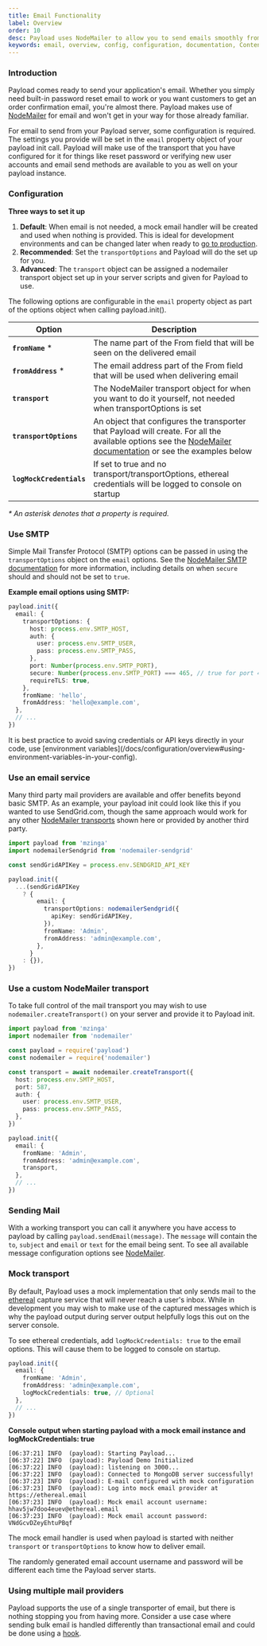 ```yaml
---
title: Email Functionality
label: Overview
order: 10
desc: Payload uses NodeMailer to allow you to send emails smoothly from your app. Set up email functions such as password resets, order confirmations and more.
keywords: email, overview, config, configuration, documentation, Content Management System, cms, headless, javascript, node, react, express
---
```


### Introduction

Payload comes ready to send your application's email. Whether you simply need built-in password reset
email to work or you want customers to get an order confirmation email, you're almost there. Payload makes use of
[NodeMailer](https://nodemailer.com) for email and won't get in your way for those already familiar.

For email to send from your Payload server, some configuration is required. The settings you provide will be set
in the `email` property object of your payload init call. Payload will make use of the transport that you have configured for it for things like reset password or verifying new user accounts and email send methods are available to you as well on your payload instance.

### Configuration

**Three ways to set it up**

1. **Default**: When email is not needed, a mock email handler will be created and used when nothing is provided. This is ideal for development environments and can be changed later when ready to [go to production](/docs/production/deployment).
1. **Recommended**: Set the `transportOptions` and Payload will do the set up for you.
1. **Advanced**: The `transport` object can be assigned a nodemailer transport object set up in your server scripts and given for Payload to use.

The following options are configurable in the `email` property object as part of the options object when calling payload.init().

| Option                   | Description                                                                                                                                                                            |
| ------------------------ | -------------------------------------------------------------------------------------------------------------------------------------------------------------------------------------- |
| **`fromName`** \*        | The name part of the From field that will be seen on the delivered email                                                                                                               |
| **`fromAddress`** \*     | The email address part of the From field that will be used when delivering email                                                                                                       |
| **`transport`**          | The NodeMailer transport object for when you want to do it yourself, not needed when transportOptions is set                                                                           |
| **`transportOptions`**   | An object that configures the transporter that Payload will create. For all the available options see the [NodeMailer documentation](https://nodemailer.com) or see the examples below |
| **`logMockCredentials`** | If set to true and no transport/transportOptions, ethereal credentials will be logged to console on startup                                                                            |

_\* An asterisk denotes that a property is required._

### Use SMTP

Simple Mail Transfer Protocol (SMTP) options can be passed in using the `transportOptions` object on the `email` options. See the [NodeMailer SMTP documentation](https://nodemailer.com/smtp/) for more information, including details on when `secure` should and should not be set to `true`.

**Example email options using SMTP:**

```ts
payload.init({
  email: {
    transportOptions: {
      host: process.env.SMTP_HOST,
      auth: {
        user: process.env.SMTP_USER,
        pass: process.env.SMTP_PASS,
      },
      port: Number(process.env.SMTP_PORT),
      secure: Number(process.env.SMTP_PORT) === 465, // true for port 465, false (the default) for 587 and others
      requireTLS: true,
    },
    fromName: 'hello',
    fromAddress: 'hello@example.com',
  },
  // ...
})
```

<Banner type="warning">
  It is best practice to avoid saving credentials or API keys directly in your code, use
  [environment variables](/docs/configuration/overview#using-environment-variables-in-your-config).
</Banner>

### Use an email service

Many third party mail providers are available and offer benefits beyond basic SMTP. As an example, your payload init could look like this if you wanted to use SendGrid.com, though the same approach would work for any other [NodeMailer transports](https://nodemailer.com/transports/) shown here or provided by another third party.

```ts
import payload from 'mzinga'
import nodemailerSendgrid from 'nodemailer-sendgrid'

const sendGridAPIKey = process.env.SENDGRID_API_KEY

payload.init({
  ...(sendGridAPIKey
    ? {
        email: {
          transportOptions: nodemailerSendgrid({
            apiKey: sendGridAPIKey,
          }),
          fromName: 'Admin',
          fromAddress: 'admin@example.com',
        },
      }
    : {}),
})
```

### Use a custom NodeMailer transport

To take full control of the mail transport you may wish to use `nodemailer.createTransport()` on your server and provide it to Payload init.

```ts
import payload from 'mzinga'
import nodemailer from 'nodemailer'

const payload = require('payload')
const nodemailer = require('nodemailer')

const transport = await nodemailer.createTransport({
  host: process.env.SMTP_HOST,
  port: 587,
  auth: {
    user: process.env.SMTP_USER,
    pass: process.env.SMTP_PASS,
  },
})

payload.init({
  email: {
    fromName: 'Admin',
    fromAddress: 'admin@example.com',
    transport,
  },
  // ...
})
```

### Sending Mail

With a working transport you can call it anywhere you have access to payload by calling `payload.sendEmail(message)`. The `message` will contain the `to`, `subject` and `email` or `text` for the email being sent. To see all available message configuration options see [NodeMailer](https://nodemailer.com/message).

### Mock transport

By default, Payload uses a mock implementation that only sends mail to the [ethereal](https://ethereal.email) capture service that will never reach a user's inbox. While in development you may wish to make use of the captured messages which is why the payload output during server output helpfully logs this out on the server console.

To see ethereal credentials, add `logMockCredentials: true` to the email options. This will cause them to be logged to console on startup.

```ts
payload.init({
  email: {
    fromName: 'Admin',
    fromAddress: 'admin@example.com',
    logMockCredentials: true, // Optional
  },
  // ...
})
```

**Console output when starting payload with a mock email instance and logMockCredentials: true**

```
[06:37:21] INFO  (payload): Starting Payload...
[06:37:22] INFO  (payload): Payload Demo Initialized
[06:37:22] INFO  (payload): listening on 3000...
[06:37:22] INFO  (payload): Connected to MongoDB server successfully!
[06:37:23] INFO  (payload): E-mail configured with mock configuration
[06:37:23] INFO  (payload): Log into mock email provider at https://ethereal.email
[06:37:23] INFO  (payload): Mock email account username: hhav5jw7doo4euev@ethereal.email
[06:37:23] INFO  (payload): Mock email account password: VNdGcvDZeyEhtuPBqf
```

The mock email handler is used when payload is started with neither `transport` or `transportOptions` to know how to deliver email.

<Banner type="warning">
  The randomly generated email account username and password will be different each time the Payload
  server starts.
</Banner>

### Using multiple mail providers

Payload supports the use of a single transporter of email, but there is nothing stopping you from having more. Consider a use case where sending bulk email is handled differently than transactional email and could be done using a [hook](/docs/hooks/overview).
